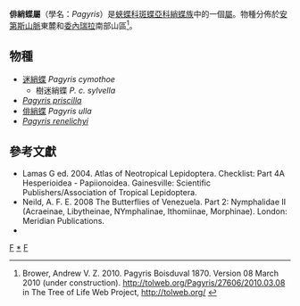 {{NoteTA
|G1=Butterfly
}}
{{Automatic Taxobox
| taxon = Pagyris
| authority = Boisduval, 1870
| image = Illustrations of new species of exotic butterflies Ithomia XX.jpg
| image_width = 240px
| image_caption = [[俳綃蝶|俳綃蝶]]（右下）<br />''Pagyris ulla''
| type_species = [[俳綃蝶|俳綃蝶]]<br />''Ithomia ulla''
| type_species_authority = Hewitson, 1857
| subdivision_ranks = 物種
| subdivision = 共4種，詳見正文。
| synonyms =
* 迷綃蝶屬 ''Miraleria'' <small>Haensch 1903</small>
}}

'''俳綃蝶屬'''（學名：''Pagyris''）是[[蛺蝶科|蛺蝶科]][[斑蝶亞科|斑蝶亞科]][[綃蝶族|綃蝶族]]中的一個[[屬_(生物)|屬]]。物種分佈於[[安第斯山脈|安第斯山脈]]東麓和[[委內瑞拉|委內瑞拉]]南部山區<ref>Brower, Andrew V. Z. 2010. Pagyris Boisduval 1870. Version 08 March 2010 (under construction). http://tolweb.org/Pagyris/27606/2010.03.08 {{Wayback|url=http://tolweb.org/Pagyris/27606/2010.03.08 |date=20201201130504 }} in The Tree of Life Web Project, http://tolweb.org/ {{Wayback|url=http://tolweb.org/ |date=20110515100516 }}</ref>。

== 物種 ==
* [[迷綃蝶|迷綃蝶]] ''Pagyris cymothoe''
** 樹迷綃蝶 ''P. c. sylvella''
* ''[[Pagyris_priscilla|Pagyris priscilla]]''
* [[俳綃蝶|俳綃蝶]] ''Pagyris ulla''
* ''[[Pagyris_renelichyi|Pagyris renelichyi]]''

== 參考文獻 ==
{{reflist}}
* Lamas G ed. 2004. Atlas of Neotropical Lepidoptera. Checklist: Part 4A Hesperioidea - Papiionoidea. Gainesville: Scientific Publishers/Association of Tropical Lepidoptera.
* Neild, A. F. E. 2008 The Butterflies of Venezuela. Part 2: Nymphalidae II (Acraeinae, Libytheinae, NYmphalinae, Ithomiinae, Morphinae). London: Meridian Publications.
* {{Cite book | author = 寿建新 周尧 李宇飞 | title = 世界蝴蝶分類名錄 | location = 中國 | publisher = 陝西科學技術出版社 | date = 2006-04-01 | ISBN = 9787536936768 | language= zh-hans }}

{{Commons category|Pagyris}}

{{斑蝶亞科}}
{{Taxonbar}}
[[Category:綃蝶族|F]]
[[Category:俳綃蝶屬|*]]
[[Category:_1870年描述的分类群|F]]